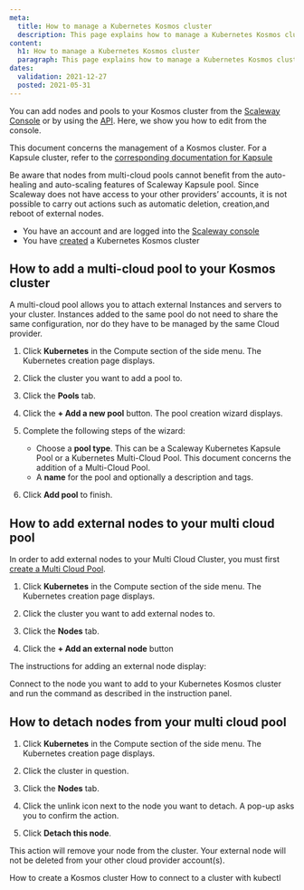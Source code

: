 ```yaml
---
meta:
  title: How to manage a Kubernetes Kosmos cluster
  description: This page explains how to manage a Kubernetes Kosmos cluster
content:
  h1: How to manage a Kubernetes Kosmos cluster
  paragraph: This page explains how to manage a Kubernetes Kosmos cluster
dates:
  validation: 2021-12-27
  posted: 2021-05-31
---
```


You can add nodes and pools to your Kosmos cluster from the [Scaleway Console](https://console.scaleway.com) or by using the [API](https://developers.scaleway.com/en/). Here, we show you how to edit from the console.

<Message type="note">

  This document concerns the management of a Kosmos cluster. For a Kapsule cluster, refer to the [corresponding documentation for Kapsule](/compute/kubernetes/how-to/edit-cluster)

</Message>

<Message type="important">

  Be aware that nodes from multi-cloud pools cannot benefit from the auto-healing and auto-scaling features of Scaleway Kapsule pool. Since Scaleway does not have access to your other providers’ accounts, it is not possible to carry out actions such as automatic deletion, creation,and reboot of external nodes.

</Message>

<Message type="requirement">

  - You have an account and are logged into the [Scaleway console](https://console.scaleway.com) 
  - You have [created](/compute/kubernetes/how-to/create-cluster) a Kubernetes Kosmos cluster

</Message>

## How to add a multi-cloud pool to your Kosmos cluster 

A multi-cloud pool allows you to attach external Instances and servers to your cluster. Instances added to the same pool do not need to share the same configuration, nor do they have to be managed by the same Cloud provider. 

1. Click **Kubernetes** in the Compute section of the side menu. The Kubernetes creation page displays.

2. Click the cluster you want to add a pool to.

3. Click the **Pools** tab.

4. Click the **+ Add a new pool** button. The pool creation wizard displays.

5. Complete the following steps of the wizard:

    * Choose a **pool type**. This can be a Scaleway Kubernetes Kapsule Pool or a Kubernetes Multi-Cloud Pool. This document concerns the addition of a Multi-Cloud Pool.
        <Lightbox src="assets/scaleway-choose-pool-type.png" alt="" />
    * A **name** for the pool and optionally a description and tags.

6. Click **Add pool** to finish.

## How to add external nodes to your multi cloud pool

In order to add external nodes to your Multi Cloud Cluster, you must first [create a Multi Cloud Pool](#how-to-add-a-multi-cloud-pool-to-your-kosmos-cluster).

1. Click **Kubernetes** in the Compute section of the side menu. The Kubernetes creation page displays.

2. Click the cluster you want to add external nodes to.

3. Click the **Nodes** tab.

4. Click the **+ Add an external node** button

  The instructions for adding an external node display:

  <Lightbox src="assets/scaleway-add-external-node-instr.png" alt="" />

Connect to the node you want to add to your Kubernetes Kosmos cluster and run the command as described in the instruction panel.

## How to detach nodes from your multi cloud pool

1. Click **Kubernetes** in the Compute section of the side menu. The Kubernetes creation page displays.

2. Click the cluster in question.

3. Click the **Nodes** tab.

4. Click the unlink icon next to the node you want to detach. A pop-up asks you to confirm the action.

5. Click **Detach this node**.

  <Message type="note">
  
  This action will remove your node from the cluster. Your external node will not be deleted from your other cloud provider account(s).

  </Message>

<Navigation title="See Also">
  <PreviousButton to="/compute/kubernetes/how-to/create-kosmos-cluster/">How to create a Kosmos cluster</PreviousButton>
  <NextButton to="/compute/kubernetes/how-to/connect-cluster-kubectl/">How to connect to a cluster with kubectl</NextButton>
</Navigation>
